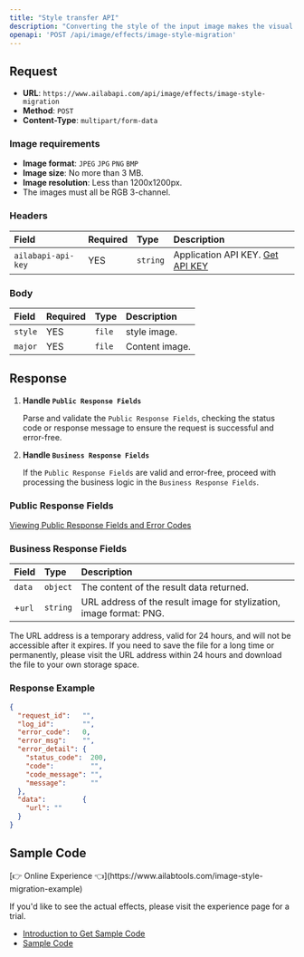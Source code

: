 ```yaml
---
title: "Style transfer API"
description: "Converting the style of the input image makes the visual style of the image such as color and brushstroke transformed."
openapi: 'POST /api/image/effects/image-style-migration'
---
```


## Request

- **URL**: `https://www.ailabapi.com/api/image/effects/image-style-migration`
- **Method**: `POST`
- **Content-Type**: `multipart/form-data`

### Image requirements

- **Image format**: `JPEG` `JPG` `PNG` `BMP`
- **Image size**: No more than 3 MB.
- **Image resolution**: Less than 1200x1200px.
- The images must all be RGB 3-channel.

### Headers

| Field              | Required | Type     | Description                                        |
|:-------------------|:---------|:---------|:---------------------------------------------------|
| `ailabapi-api-key` | YES      | `string` | Application API KEY. [Get API KEY](/docs/get-api-key) |

### Body

| Field   | Required | Type   | Description    |
|:--------|:---------|:-------|:---------------|
| `style` | YES      | `file` | style image.   |
| `major` | YES      | `file` | Content image. |

## Response

<Warning>

1. **Handle `Public Response Fields`**

   Parse and validate the `Public Response Fields`, checking the status code or response message to ensure the request is successful and error-free.

2. **Handle `Business Response Fields`**

   If the `Public Response Fields` are valid and error-free, proceed with processing the business logic in the `Business Response Fields`.

</Warning>

### Public Response Fields

<a href="/docs/response-description" target="_blank">Viewing Public Response Fields and Error Codes</a>

### Business Response Fields

| Field  | Type     | Description                                                         |
|:-------|:---------|:--------------------------------------------------------------------|
| `data` | `object` | The content of the result data returned.                            |
| +`url` | `string` | URL address of the result image for stylization, image format: PNG. |

<Tip>

The URL address is a temporary address, valid for 24 hours, and will not be accessible after it expires. If you need to save the file for a long time or permanently, please visit the URL address within 24 hours and download the file to your own storage space.

</Tip>

### Response Example

```json
{
  "request_id":   "",
  "log_id":       "",
  "error_code":   0,
  "error_msg":    "",
  "error_detail": {
    "status_code":  200,
    "code":         "",
    "code_message": "",
    "message":      ""
  },
  "data":         {
    "url": ""
  }
}
```

## Sample Code
<Tip>
[👉 Online Experience 👈](https://www.ailabtools.com/image-style-migration-example)

If you'd like to see the actual effects, please visit the experience page for a trial.

- [Introduction to Get Sample Code](get-sample-code)
- [Sample Code][PostmanURL]

[PostmanURL]: https://documenter.getpostman.com/view/26387069/2s93JxqgHE#7133377c-f7ea-4173-a967-e20d6e3a9f47
</Tip>


